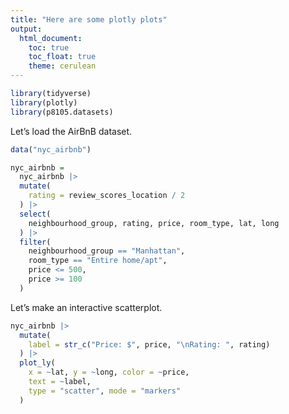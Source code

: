 ```yaml
---
title: "Here are some plotly plots"
output: 
  html_document:
    toc: true
    toc_float: true
    theme: cerulean
---
```


```r
library(tidyverse)
library(plotly)
library(p8105.datasets)
```

Let's load the AirBnB dataset.

```r
data("nyc_airbnb")

nyc_airbnb =
  nyc_airbnb |> 
  mutate(
    rating = review_scores_location / 2
  ) |> 
  select(
    neighbourhood_group, rating, price, room_type, lat, long
  ) |> 
  filter(
    neighbourhood_group == "Manhattan",
    room_type == "Entire home/apt",
    price <= 500,
    price >= 100
  )
```

Let's make an interactive scatterplot.

```r
nyc_airbnb |> 
  mutate(
    label = str_c("Price: $", price, "\nRating: ", rating)
  ) |> 
  plot_ly(
    x = ~lat, y = ~long, color = ~price,
    text = ~label, 
    type = "scatter", mode = "markers"
  )
```




